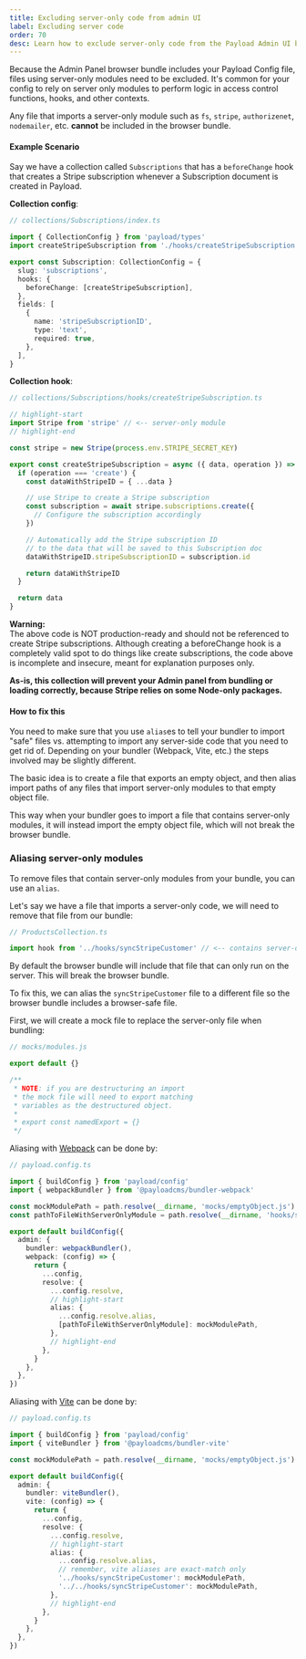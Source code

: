 ```yaml
---
title: Excluding server-only code from admin UI
label: Excluding server code
order: 70
desc: Learn how to exclude server-only code from the Payload Admin UI bundle
---
```


Because the Admin Panel browser bundle includes your Payload Config file, files using server-only modules need to be excluded.
It's common for your config to rely on server only modules to perform logic in access control functions, hooks, and other contexts.

Any file that imports a server-only module such as `fs`, `stripe`, `authorizenet`, `nodemailer`, etc. **cannot** be included in the browser bundle.

#### Example Scenario

Say we have a collection called `Subscriptions` that has a `beforeChange` hook that creates a Stripe subscription whenever a Subscription document is created in Payload.

**Collection config**:

```ts
// collections/Subscriptions/index.ts

import { CollectionConfig } from 'payload/types'
import createStripeSubscription from './hooks/createStripeSubscription'

export const Subscription: CollectionConfig = {
  slug: 'subscriptions',
  hooks: {
    beforeChange: [createStripeSubscription],
  },
  fields: [
    {
      name: 'stripeSubscriptionID',
      type: 'text',
      required: true,
    },
  ],
}
```

**Collection hook**:

```ts
// collections/Subscriptions/hooks/createStripeSubscription.ts

// highlight-start
import Stripe from 'stripe' // <-- server-only module
// highlight-end

const stripe = new Stripe(process.env.STRIPE_SECRET_KEY)

export const createStripeSubscription = async ({ data, operation }) => {
  if (operation === 'create') {
    const dataWithStripeID = { ...data }

    // use Stripe to create a Stripe subscription
    const subscription = await stripe.subscriptions.create({
      // Configure the subscription accordingly
    })

    // Automatically add the Stripe subscription ID
    // to the data that will be saved to this Subscription doc
    dataWithStripeID.stripeSubscriptionID = subscription.id

    return dataWithStripeID
  }

  return data
}
```

<Banner type="error">
  <strong>Warning:</strong>
  <br />
  The above code is NOT production-ready and should not be referenced to create Stripe
  subscriptions. Although creating a beforeChange hook is a completely valid spot to do things like
  create subscriptions, the code above is incomplete and insecure, meant for explanation purposes
  only.
</Banner>

**As-is, this collection will prevent your Admin panel from bundling or loading correctly, because Stripe relies on some Node-only packages.**

#### How to fix this

You need to make sure that you use `alias`es to tell your bundler to import "safe" files vs. attempting to import any server-side code that you need to get rid of. Depending on your bundler (Webpack, Vite, etc.) the steps involved may be slightly different.

The basic idea is to create a file that exports an empty object, and then alias import paths of any files that import server-only modules to that empty object file.

This way when your bundler goes to import a file that contains server-only modules, it will instead import the empty object file, which will not break the browser bundle.

### Aliasing server-only modules

To remove files that contain server-only modules from your bundle, you can use an `alias`.

Let's say we have a file that imports a server-only code, we will need to remove that file from our bundle:

```ts
// ProductsCollection.ts

import hook from '../hooks/syncStripeCustomer' // <-- contains server-only code
```

By default the browser bundle will include that file that can only run on the server. This will break the browser bundle.

To fix this, we can alias the `syncStripeCustomer` file to a different file so the browser bundle includes a browser-safe file.

First, we will create a mock file to replace the server-only file when bundling:
```js
// mocks/modules.js

export default {}

/**
 * NOTE: if you are destructuring an import
 * the mock file will need to export matching
 * variables as the destructured object.
 *
 * export const namedExport = {}
 */
```

Aliasing with [Webpack](/docs/admin/webpack) can be done by:

```ts
// payload.config.ts

import { buildConfig } from 'payload/config'
import { webpackBundler } from '@payloadcms/bundler-webpack'

const mockModulePath = path.resolve(__dirname, 'mocks/emptyObject.js')
const pathToFileWithServerOnlyModule = path.resolve(__dirname, 'hooks/syncStripeCustomer.ts')

export default buildConfig({
  admin: {
    bundler: webpackBundler(),
    webpack: (config) => {
      return {
        ...config,
        resolve: {
          ...config.resolve,
          // highlight-start
          alias: {
            ...config.resolve.alias,
            [pathToFileWithServerOnlyModule]: mockModulePath,
          },
          // highlight-end
        },
      }
    },
  },
})
```

Aliasing with [Vite](/docs/admin/vite) can be done by:

```ts
// payload.config.ts

import { buildConfig } from 'payload/config'
import { viteBundler } from '@payloadcms/bundler-vite'

const mockModulePath = path.resolve(__dirname, 'mocks/emptyObject.js')

export default buildConfig({
  admin: {
    bundler: viteBundler(),
    vite: (config) => {
      return {
        ...config,
        resolve: {
          ...config.resolve,
          // highlight-start
          alias: {
            ...config.resolve.alias,
            // remember, vite aliases are exact-match only
            '../hooks/syncStripeCustomer': mockModulePath,
            '../../hooks/syncStripeCustomer': mockModulePath,
          },
          // highlight-end
        },
      }
    },
  },
})
```
